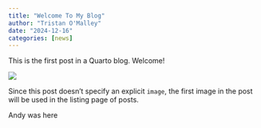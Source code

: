 ```yaml
---
title: "Welcome To My Blog"
author: "Tristan O'Malley"
date: "2024-12-16"
categories: [news]
---
```


This is the first post in a Quarto blog. Welcome!

![](thumbnail.jpg)

Since this post doesn't specify an explicit `image`, the first image in the post will be used in the listing page of posts.

Andy was here
